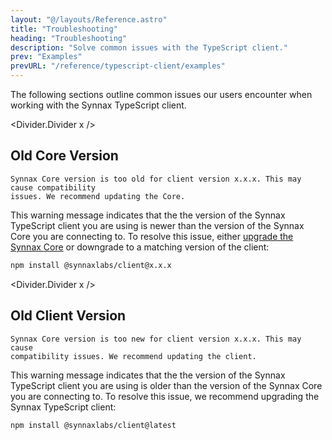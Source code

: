 ```yaml
---
layout: "@/layouts/Reference.astro"
title: "Troubleshooting"
heading: "Troubleshooting"
description: "Solve common issues with the TypeScript client."
prev: "Examples"
prevURL: "/reference/typescript-client/examples"
---
```



The following sections outline common issues our users encounter when working with the
Synnax TypeScript client.

<Divider.Divider x />

## Old Core Version

<div class="warning">

```
Synnax Core version is too old for client version x.x.x. This may cause compatibility
issues. We recommend updating the Core.
```

</div>

This warning message indicates that the the version of the Synnax TypeScript client you
are using is newer than the version of the Synnax Core you are connecting to. To resolve
this issue, either [upgrade the Synnax Core](/reference/core/installation) or downgrade
to a matching version of the client:

```sh
npm install @synnaxlabs/client@x.x.x
```

<Divider.Divider x />

## Old Client Version

<div class="warning">

```
Synnax Core version is too new for client version x.x.x. This may cause
compatibility issues. We recommend updating the client.
```

</div>

This warning message indicates that the the version of the Synnax TypeScript client you
are using is older than the version of the Synnax Core you are connecting to. To resolve
this issue, we recommend upgrading the Synnax TypeScript client:

```sh
npm install @synnaxlabs/client@latest
```
